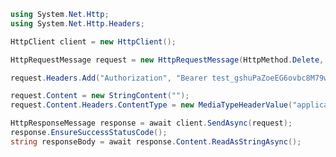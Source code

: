 ```csharp
using System.Net.Http;
using System.Net.Http.Headers;

HttpClient client = new HttpClient();

HttpRequestMessage request = new HttpRequestMessage(HttpMethod.Delete, "https://api.callbell.eu/v1/custom_status/5f5b5ad9-80d3-42d9-b950-2c7bb7b1e307");

request.Headers.Add("Authorization", "Bearer test_gshuPaZoeEG6ovbc8M79w0QyM");

request.Content = new StringContent("");
request.Content.Headers.ContentType = new MediaTypeHeaderValue("application/json");

HttpResponseMessage response = await client.SendAsync(request);
response.EnsureSuccessStatusCode();
string responseBody = await response.Content.ReadAsStringAsync();

```